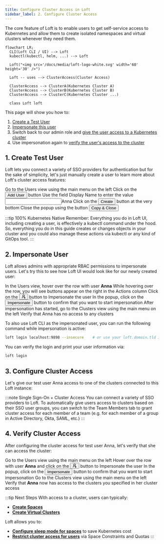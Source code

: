 ```yaml
---
title: Configure Cluster Access in Loft
sidebar_label: 2. Configure Cluster Access
---
```



The core feature of Loft is to enable users to get self-service access to Kubernetes and allow them to create isolated namespaces and virtual clusters whenever they need them. 

```mermaid
flowchart LR;
  CLI(Loft CLI / UI) --> Loft
  kubectl(kubectl, helm, ...) --> Loft

  Loft("<img src='/docs/media/loft-logo-white.svg' width='60' height='30' />")
  
  Loft -- uses --> ClusterAccess(Cluster Access)

  ClusterAccess --> ClusterA(Kubernetes Cluster A)
  ClusterAccess --> ClusterB(Kubernetes Cluster B)
  ClusterAccess --> ClusterC(Kubernetes Cluster ...)

  class Loft loft
```

This page will show you how to:
1. [Create a Test User](#1-create-test-user)
2. [Impersonate this user](#2-impersonate-user)
3. Switch back to our admin role and [give the user access to a Kubernetes cluster](#3-define-cluster-access)
4. Use impersonation again to [verify the user's access to the cluster](#4-verify-cluster-access)


## 1. Create Test User
Loft lets you connect a variety of SSO providers for authentication but for the sake of simplicity, let's just manually create a user to learn more about Loft's cluster access features:

<Flow id="create-user">
  <Step>
    Go to the <NavStep>Users</NavStep> view using the main menu on the left
  </Step>
  <Step>
    Click on the <Button>Add User</Button> button
  </Step>
  <Step>
    Use the field <Label>Display Name</Label> to enter the value <Input>Anna</Input>
  </Step>
  <Step image="">
    Click on the <Button>Create</Button> button at the very bottom
  </Step>
  <Step image="">
    Close the popup using the button <Button>Copy & Close</Button>
  </Step>
</Flow>

:::tip 100% Kubernetes Native
Remember: Everything you do in Loft UI, including creating a user, is effectively a kubectl command under the hood. So, everything you do in this guide creates or changes objects in your cluster and you could also manage these actions via kubectl or any kind of GitOps tool.
:::

## 2. Impersonate User
Loft allows admins with appropriate RBAC permissions to impersonate users. Let's try this to see how Loft UI would look like for our newly created user:

<Flow id="impersonate-user">
  <Step>
    In the <NavStep>Users</NavStep> view, hover over the row with user <b>Anna</b>
  </Step>
  <Step>
    While hovering over the row, you will see buttons appear on the right in the <Label>Actions</Label> column
  </Step>
  <Step>
    Click on the <Button><svg viewBox="64 64 896 896" focusable="false" data-icon="user-switch" width="1em" height="1em" fill="currentColor" aria-hidden="true"><defs><style></style></defs><path d="M759 335c0-137-111-248-248-248S263 198 263 335c0 82.8 40.6 156.2 103 201.2-.4.2-.7.3-.9.4-44.7 18.9-84.8 46-119.3 80.6a373.42 373.42 0 00-80.4 119.5A373.6 373.6 0 00136 874.8a8 8 0 008 8.2h59.9c4.3 0 7.9-3.5 8-7.8 2-77.2 32.9-149.5 87.6-204.3C356 614.2 431 583 511 583c137 0 248-111 248-248zM511 507c-95 0-172-77-172-172s77-172 172-172 172 77 172 172-77 172-172 172zm105 221h264c4.4 0 8-3.6 8-8v-56c0-4.4-3.6-8-8-8H703.5l47.2-60.1a8.1 8.1 0 001.7-4.9c0-4.4-3.6-8-8-8h-72.6c-4.9 0-9.5 2.3-12.6 6.1l-68.5 87.1c-4.4 5.6-6.8 12.6-6.8 19.8.1 17.7 14.4 32 32.1 32zm240 64H592c-4.4 0-8 3.6-8 8v56c0 4.4 3.6 8 8 8h176.5l-47.2 60.1a8.1 8.1 0 00-1.7 4.9c0 4.4 3.6 8 8 8h72.6c4.9 0 9.5-2.3 12.6-6.1l68.5-87.1c4.4-5.6 6.8-12.6 6.8-19.8-.1-17.7-14.4-32-32.1-32z"></path></svg></Button> button to <Label>Impersonate</Label> the user
  </Step>
  <Step image="">
    In the popup, click on the <Button>Impersonate</Button> button to confirm that you want to start impersonation
  </Step>
  <Step image="">
    After impersonation has started, go to the <NavStep>Clusters</NavStep> view using the main menu on the left
  </Step>
  <Step image="">
    Verify that Anna has no access to any clusters
  </Step>
</Flow>

To also use Loft CLI as the impersonated user, you can run the following command while impersonation is active:
```bash
loft login localhost:9898 --insecure    # or use your loft.domain.tld instead of localhost, and ideally with a valid SSL cert and without the --insecure flag
```

You can verify the login and print your user information via:
```bash
loft login
```


## 3. Configure Cluster Access
Let's give our test user Anna access to one of the clusters connected to this Loft instance:

<PartialClusterAccessCreateUI/>

:::note Single Sign-On + Cluster Access
You can connect a variety of SSO providers to Loft. To automatically give users access to clusters based on their SSO user groups, you can switch to the <Label>Team Members</Label> tab to grant cluster access for each member of a team (e.g. for each member of a group in Active Directory, Okta, SAML, etc.)
:::


## 4. Verify Cluster Access
After configuring the cluster access for test user Anna, let's verify that she can access the cluster:

<Flow id="verify-cluster-access">
  <Step>
    Go to the <NavStep>Users</NavStep> view using the main menu on the left
  </Step>
  <Step>
    Hover over the row with user <b>Anna</b> and click on the <Button><svg viewBox="64 64 896 896" focusable="false" data-icon="user-switch" width="1em" height="1em" fill="currentColor" aria-hidden="true"><defs><style></style></defs><path d="M759 335c0-137-111-248-248-248S263 198 263 335c0 82.8 40.6 156.2 103 201.2-.4.2-.7.3-.9.4-44.7 18.9-84.8 46-119.3 80.6a373.42 373.42 0 00-80.4 119.5A373.6 373.6 0 00136 874.8a8 8 0 008 8.2h59.9c4.3 0 7.9-3.5 8-7.8 2-77.2 32.9-149.5 87.6-204.3C356 614.2 431 583 511 583c137 0 248-111 248-248zM511 507c-95 0-172-77-172-172s77-172 172-172 172 77 172 172-77 172-172 172zm105 221h264c4.4 0 8-3.6 8-8v-56c0-4.4-3.6-8-8-8H703.5l47.2-60.1a8.1 8.1 0 001.7-4.9c0-4.4-3.6-8-8-8h-72.6c-4.9 0-9.5 2.3-12.6 6.1l-68.5 87.1c-4.4 5.6-6.8 12.6-6.8 19.8.1 17.7 14.4 32 32.1 32zm240 64H592c-4.4 0-8 3.6-8 8v56c0 4.4 3.6 8 8 8h176.5l-47.2 60.1a8.1 8.1 0 00-1.7 4.9c0 4.4 3.6 8 8 8h72.6c4.9 0 9.5-2.3 12.6-6.1l68.5-87.1c4.4-5.6 6.8-12.6 6.8-19.8-.1-17.7-14.4-32-32.1-32z"></path></svg></Button> button to <Label>Impersonate</Label> the user
  </Step>
  <Step>
    In the popup, click on the <Button>Impersonate</Button> button to confirm that you want to start impersonation
  </Step>
  <Step image="">
    Go to the <NavStep>Clusters</NavStep> view using the main menu on the left
  </Step>
  <Step image="">
    Verify that <b>Anna</b> now has access to the clusters you specified in her cluster access
  </Step>
</Flow>

:::tip Next Steps
With access to a cluster, users can typically:
- **[Create Spaces](../getting-started/explore/spaces.mdx)**
- **[Create Virtual Clusters](../getting-started/explore/virtual-clusters.mdx)**

Loft allows you to:
- **[Configure sleep mode for spaces](../getting-started/explore/sleep-mode.mdx)** to save Kubernetes cost
- **[Restrict cluster access for users](../getting-started/explore/restricting-access.mdx)** via Space Constraints and Quotas
:::
